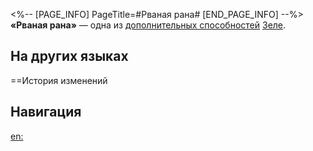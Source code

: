 <%-- [PAGE_INFO]
PageTitle=#Рваная рана#
[END_PAGE_INFO] --%>
{{Навык Инфобокс
|Название         = Рваная рана
|Изображение      = След Рваная рана.png
|Персонаж         = Зеле
|Тип              = Доп. способность
|Возвышение       = 4
|Длительность     = 
|Описание         = В усиленном состоянии {{Доп эффект|пробитие квантового сопротивления}} Зеле повышается на 20%.
|Свойство1        = 
|Масштабирование1 = 
}}
'''«Рваная рана»''' — одна из [[дополнительная способность|дополнительных способностей]] [[Зеле]].

==На других языках==
{{На других языках
|en   = Lacerate
|zhs  = 割裂
|zht  = 割裂
|ja   = {{Rubi|斬裂|ざんれつ}}
|ko   = 절단
|es   = Laceración
|fr   = Lacération
|ru   = Рваная рана
|th   = Lacerate
|vi   = Chia Cắt
|de   = Zerreißen
|id   = Lacerate
|pt   = Laceração
}}

==История изменений
{{История изменений|3.5}}

==Навигация==
{{Навык Навбокс|Зеле}}

[[en:]]